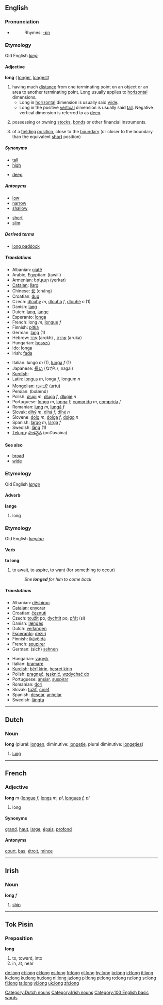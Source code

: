 ==English==

{{rank|himself|go|how|119|long|am|way|even}}

===Pronunciation===
*{{audio|en-us-long.ogg|Audio (US)}}
*:Rhymes: [[Rhymes:English:-ɒŋ|-ɒŋ]]

===Etymology===
Old English ''[[lang]]''

====Adjective====
'''long''' ({{compare}} [[longer]], {{super}} [[longest]])

# having much [[distance]] from one terminating point on an object or an area to another terminating point.  Long usually applies to [[horizontal]] dimensions.
#* Long in [[horizontal]] dimension is usually said [[wide]].
#* Long in the positive [[vertical]] dimension is usually said [[tall]].  Negative vertical dimension is referred to as [[deep]].
# {{finance}} possessing or owning [[stocks]], [[bonds]] or other financial instruments.
# {{cricket}} of a [[fielding]] [[position]], close to the [[boundary]] (or closer to the boundary than the equivalent [[short]] position)

=====Synonyms=====
{{top}}
*[[tall]]
*[[high]]
{{mid}}
*[[deep]]
{{bottom}}

=====Antonyms=====
{{top}}
*[[low]]
*[[narrow]]
*[[shallow]]
{{mid}}
*[[short]]
*[[slim]]
{{bottom}}

=====Derived terms=====
*[[long paddock]]

=====Translations=====
{{top}}
*Albanian: [[gjatë]]
*Arabic, Egyptian: {{ARchar|[[طويل]]}} (ṭawiil)
*Armenian: երկար (yerkar)
*[[Catalan]]: [[llarg]]
*Chinese: [[长]] (cháng)
*Croatian: [[dug]]
*Czech: [[dlouhý]] ''m'', [[dlouhá]] ''f'', [[dlouhé]] ''n'' (1)
*Danish: [[lang]]
*Dutch: [[lang]], [[lange]]
*Esperanto: [[longa]]
*French: long ''m'', [[longue]] ''f''
*Finnish: [[pitkä]]
*German: [[lang]] (1)
*Hebrew: [[ארוך|אָרֹךְ]] (arokh) {{m}}, [[ארוכה|אֲרֻכָּה]] (aruka) {{f}}
*Hungarian: [[hosszú]]
*[[Ido]]: [[longa]]
*Irish: [[fada]]
{{mid}}
*Italian: lungo ''m'' (1), [[lunga]] ''f'' (1)
*Japanese: [[長い]] (ながい, nagai)
*[[Kurdish]]: {{trad|ku|dirêj}}
*Latin: [[longus]] ''m'', longa ''f'', longum ''n''
*Mongolian: [[ᠤᠷᠲᠤ]] (urtu)
*Persian: {{FAchar|[[بلند|بُلَند]]}} (bolænd)
*Polish: [[długi]] ''m'', [[długa]] ''f'', [[długie]] ''n''
*Portuguese: [[longo]] ''m'', [[longa]] ''f''; [[comprido]] ''m'', [[comprida]] ''f''
*Romanian: [[lung]] ''m'', [[lungă]] ''f''
*Slovak: [[dlhý]] ''m'', [[dlhá]] ''f'', [[dlhé]] ''n''
*Slovene: [[dolg]] ''m'', [[dolga]] ''f'', [[dolgo]] ''n''
*Spanish: [[largo]] ''m'', [[larga]] ''f''
*Swedish: [[lång]] (1)
*[[Telugu]]: [[పొడవైన]] (poDavaina)
{{bottom}}

====See also====
*[[broad]]
*[[wide]]

===Etymology===
Old English ''[[lange]]''

====Adverb====
'''lange'''

# long

===Etymology===
Old English ''[[langian]]''

====Verb====
'''to long'''

# to await, to aspire, to want (for something to occur)
#: ''She '''longed''' for him to come back.''

=====Translations=====
{{top}}
*Albanian: [[dëshiron]]
*[[Catalan]]: [[enyorar]]
*Croatian: [[čeznuti]]
*Czech: [[toužit]] po, [[dychtit]] po, [[přát]] (si)
*Danish: [[længes]]
*Dutch: [[verlangen]]
*[[Esperanto]]: [[deziri]]
*Finnish: [[ikävöidä]]
*French: [[soupirer]]
*German: (sich) [[sehnen]]
{{mid}}
*Hungarian: [[vágyik]]
*Italian: [[bramare]]
*[[Kurdish]]: [[bêrî|bêrî kirin]], [[hesret|hesret kirin]]
*Polish: [[pragnąć]], [[tęsknić]], [[wzdychać|wzdychać do]]
*Portuguese: [[ansiar]], [[suspirar]]
*Romanian: [[dori]]
*Slovak: [[túžiť]], [[cnieť]]
*Spanish: [[desear]], [[anhelar]]
*Swedish: [[längta]]
{{bottom}}

----

==Dutch==
===Noun===
'''long''' (plural: [[longen]], diminutive: [[longetje]], plural diminutive: [[longetjes]])

#[[lung]]

[[Category:Dutch nouns]]

----

==French==
===Adjective===
'''long''' ''m'' ([[longue]] ''f'', [[longs]] ''m, pl'', [[longues]] ''f, pl''

# long

====Synonyms====
[[grand]], [[haut]], [[large]], [[épais]], [[profond]]

====Antonyms====
[[court]], [[bas]], [[étroit]], [[mince]]

----

==Irish==
===Noun===
'''long''' ''f''

# [[ship]]

[[Category:Irish nouns]]

----

==Tok Pisin==
===Preposition===
'''long'''

#to, toward, into
#in, at, near

[[Category:100 English basic words]]

[[de:long]]
[[et:long]]
[[el:long]]
[[es:long]]
[[fr:long]]
[[gl:long]]
[[hy:long]]
[[io:long]]
[[id:long]]
[[it:long]]
[[kk:long]]
[[ku:long]]
[[hu:long]]
[[nl:long]]
[[ja:long]]
[[pl:long]]
[[pt:long]]
[[ro:long]]
[[ru:long]]
[[sr:long]]
[[fi:long]]
[[ta:long]]
[[vi:long]]
[[uk:long]]
[[zh:long]]